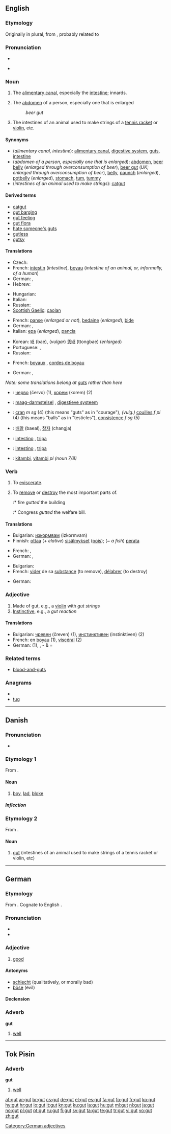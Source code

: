 {{also|GUT}}
{{also|guts}}
==English==

===Etymology===
Originally in plural, from {{etyl|ang}} {{term|guttas|lang=ang}}, probably related to {{term|geotan|ġēotan|to pour|lang=ang}}

===Pronunciation===
* {{IPA|/gʌt/}}
* {{audio|En-us-inlandnorth-gut.ogg|Audio (US-Inland North)}}
*: {{rhymes|ʌt}}

===Noun===
{{en-noun}}

# The [[alimentary canal]], especially the [[intestine]]; innards.
# {{informal}} The [[abdomen]] of a person, especially one that is enlarged
#: ''beer gut''
# {{uncountable}} The intestines of an animal used to make strings of a [[tennis racket]] or [[violin]], etc.

====Synonyms====
* (''alimentary canal, intestine''): [[alimentary canal]], [[digestive system]], [[guts]], [[intestine]]
* (''abdomen of a person, especially one that is enlarged''): [[abdomen]], [[beer belly]] (''enlarged through overconsumption of beer''), [[beer gut]] (''UK; enlarged through overconsumption of beer''), [[belly]], [[paunch]] (''enlarged''), [[potbelly]] (''enlarged''), [[stomach]], [[tum]], [[tummy]]
* (''intestines of an animal used to make strings''): [[catgut]]

====Derived terms====
* [[catgut]]
* [[gut barging]]
* [[gut feeling]]
* [[gut flora]]
* [[hate someone's guts]]
* [[gutless]]
* [[gutsy]]

====Translations====
{{trans-top|alimentary canal}}
* Czech: {{t-|cs|střevo|n}}
* French: [[intestin]] {{m}} (''intestine''), [[boyau]] {{m}} (''intestine of an animal, or, informally, of a human'')
* German: {{t+|de|Darm|m}}, {{t+|de|Eingeweide|f|p}}
* Hebrew: {{he-translation|מעי|me`í}} {{m}}
{{trans-mid}}
* Hungarian: {{t-|hu|zsiger}}
* Italian: {{t+|it|intestino|m}}
* Russian: {{t+|ru|кишка|f}}
* [[Scottish Gaelic]]: [[caolan]] {{m}}
{{trans-bottom}}

{{trans-top|abdomen}}
* French: [[panse]] {{f}} (''enlarged or not''), [[bedaine]] {{f}} (''enlarged''), [[bide#French|bide]] {{m}}
* German: {{t+|de|Bauch|m}}, {{t+|de|Ranzen|m|p}}
* Italian: [[epa]] {{f}} (''enlarged''), [[pancia]] {{f}}
{{trans-mid}}
* Korean: [[배]] (bae), (''vulgar'') [[똥배]] (ttongbae) (''enlarged'')
* Portuguese: {{t+|pt|pança|f}}, {{t+|pt|barriga|f}}
* Russian: {{t+|ru|брюхо|n}}
{{trans-bottom}}

{{trans-top|intestines of an animal used to make strings of a tennis racket or violin, etc}}
* French: [[boyau]]x {{m|p}}, [[corde de boyau|cordes de boyau]] {{f|p}}
{{trans-mid}}
* German: {{t+|de|Darm|f}}, {{t+|de|Darmsaite|f}}
{{trans-bottom}}

{{checktrans-top}}
''Note: some translations belong at [[guts]] rather than here''
* {{ttbc|Bulgarian}}: [[черво]] (červo) {{n}} (1), [[корем]] (korem) {{m}} (2)
* {{ttbc|Dutch}}: [[maag-darmstelsel]] {{n}}, [[digestieve systeem]] {{n}}
* {{ttbc|French}}: [[cran]] ''m sg'' (4) (this means "guts" as in "courage"), ''(vulg.)'' [[couille]]s ''f pl'' (4) (this means "balls" as in "testicles"), [[consistence]] ''f sg'' (5)
* {{ttbc|Korean}}: [[배알]] (baeal), [[창자]] (changja)
* {{ttbc|Portuguese}}: [[intestino]] {{m}}, [[tripa]] {{f}}
* {{ttbc|Spanish}}: [[intestino]] {{m}}, [[tripa]] {{f}}
* {{ttbc|Swahili}}: [[kitambi]], [[vitambi]] ''pl (noun 7/8)''
{{trans-bottom}}

===Verb===
{{en-verb|gut|t|ed}}

# {{transitive}} To [[eviscerate]].
# {{transitive}} To [[remove]] or [[destroy]] the most important parts of.
#:* fire ''gutted'' the building
#:* Congress ''gutted'' the welfare bill.

====Translations====
{{trans-top|To eviscerate}}
* Bulgarian: [[изкормвам]] (izkormvam)
* Finnish: [[ottaa]] (''+ elative'') [[sisälmys|sisälmykset]] ([[pois]]); (''~ a fish'') [[perata]]
{{trans-mid}}
* French: {{t+|fr|vider}}, {{t+|fr|éviscérer}}
* German: {{t+|de|ausnehmen}}, {{t-|de|ausweiden}}
{{trans-bottom}}

{{trans-top|To remove or destroy the most important parts of}}
* Bulgarian: {{t+|bg|унищожавам|tr=uništožavam}}
* French: [[vider]] de sa [[substance]] (to remove), [[délabrer]] (to destroy)
{{trans-mid}}
* German: {{t-|de|ausweiden}}
{{trans-bottom}}

===Adjective===
{{en-adj}}

# Made of gut, e.g., a [[violin]] with ''gut strings''
# [[instinctive|Instinctive]], e.g., a ''gut reaction''

====Translations====
* Bulgarian: [[чревен]] (čreven) (1), [[инстинктивен]] (instinktiven) (2)
* French: en [[boyau]] (1), [[viscéral]] (2)
* German: {{t+|de|darmbesaitet}} (1), {{t+|de|instinktiv}}, {{t+|de|Bauch}}- & {{t+|de|Gefühl|n}} = {{t|de|Bauchgefühl}}

===Related terms===
* [[blood-and-guts]]

===Anagrams===
* {{alphagram|gtu}}
* [[tug#English|tug]]

----

==Danish==

===Pronunciation===
* {{IPA|/gut/|[ɡ̊ud̥]|lang=da}}

===Etymology 1===
From {{etyl|no|da}} {{term|gutt|lang=no}}.

====Noun====
{{da-noun|stem=gutt|en|er}}

# [[boy]], [[lad]], [[bloke]]

=====Inflection=====
{{da-noun-infl|stem=gutt|en|er}}

===Etymology 2===
From {{etyl|en|da}} {{term|gut|lang=en}}.

====Noun====
{{da-noun|stem=gutt|en|-}}

# [[#English|gut]] (intestines of an animal used to make strings of a tennis racket or violin, etc)

----

==German==

===Etymology===
From {{etyl|goh|de}} {{term|guot|lang=goh}}. Cognate to English {{term|good|lang=en}}.

===Pronunciation===
* {{audio|De-at-gut.ogg|audio (Austria)}}
* {{IPA|/guːt/|lang=de}}

===Adjective===
{{de-adj|comparative=besser |superlative=besten }}

# [[good]]

====Antonyms====
* [[schlecht]] (qualitatively, or morally bad)
* [[böse]] (evil)

====Declension====
{{de-decl-adj|gut|besser|best}}

===Adverb===
'''gut'''

# [[well]]

[[Category:German adjectives]]

----

==Tok Pisin==

===Adverb===
'''gut'''

# [[well]]

[[af:gut]]
[[ar:gut]]
[[br:gut]]
[[cs:gut]]
[[de:gut]]
[[el:gut]]
[[es:gut]]
[[fa:gut]]
[[fo:gut]]
[[fr:gut]]
[[ko:gut]]
[[hy:gut]]
[[hr:gut]]
[[io:gut]]
[[it:gut]]
[[kn:gut]]
[[ku:gut]]
[[la:gut]]
[[hu:gut]]
[[ml:gut]]
[[nl:gut]]
[[ja:gut]]
[[no:gut]]
[[pl:gut]]
[[pt:gut]]
[[ru:gut]]
[[fi:gut]]
[[sv:gut]]
[[ta:gut]]
[[te:gut]]
[[tr:gut]]
[[vi:gut]]
[[vo:gut]]
[[zh:gut]]